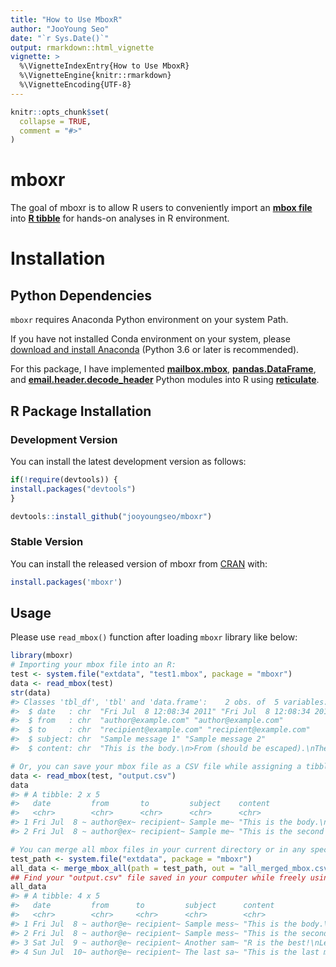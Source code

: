 ```yaml
---
title: "How to Use MboxR"
author: "JooYoung Seo"
date: "`r Sys.Date()`"
output: rmarkdown::html_vignette
vignette: >
  %\VignetteIndexEntry{How to Use MboxR}
  %\VignetteEngine{knitr::rmarkdown}
  %\VignetteEncoding{UTF-8}
---
```


```r
knitr::opts_chunk$set(
  collapse = TRUE,
  comment = "#>"
)
```

# mboxr

The goal of mboxr is to allow R users to conveniently import an [**mbox file**](https://en.wikipedia.org/wiki/Mbox) into [**R tibble**](https://tibble.tidyverse.org/) for hands-on analyses in R environment.

# Installation

## Python Dependencies

`mboxr` requires Anaconda Python environment on your system Path.

If you have not installed Conda environment on your system, please [download and install Anaconda](https://www.anaconda.com/download/) (Python 3.6 or later is recommended).

For this package, I have implemented [**mailbox.mbox**](https://docs.python.org/3/library/mailbox.html), [**pandas.DataFrame**](https://pandas.pydata.org/), and [**email.header.decode_header**](https://docs.python.org/3/library/email.header.html) Python modules into R using [**reticulate**](https://rstudio.github.io/reticulate/).

## R Package Installation

### Development Version

You can install the latest development version as follows:

```r
if(!require(devtools)) {
install.packages("devtools")
}

devtools::install_github("jooyoungseo/mboxr")
```

### Stable Version

You can install the released version of mboxr from [CRAN](https://CRAN.R-project.org) with:

```r
install.packages('mboxr')
```

## Usage

Please use `read_mbox()` function after loading `mboxr` library like below:

```r
library(mboxr)
# Importing your mbox file into an R:
test <- system.file("extdata", "test1.mbox", package = "mboxr")
data <- read_mbox(test)
str(data)
#> Classes 'tbl_df', 'tbl' and 'data.frame':    2 obs. of  5 variables:
#>  $ date   : chr  "Fri Jul  8 12:08:34 2011" "Fri Jul  8 12:08:34 2011"
#>  $ from   : chr  "author@example.com" "author@example.com"
#>  $ to     : chr  "recipient@example.com" "recipient@example.com"
#>  $ subject: chr  "Sample message 1" "Sample message 2"
#>  $ content: chr  "This is the body.\n>From (should be escaped).\nThere are 3 lines.\n" "This is the second body.\n"

# Or, you can save your mbox file as a CSV file while assigning a tibble variable at the same time like below:
data <- read_mbox(test, "output.csv")
data
#> # A tibble: 2 x 5
#>   date         from       to         subject    content                    
#>   <chr>        <chr>      <chr>      <chr>      <chr>                      
#> 1 Fri Jul  8 ~ author@ex~ recipient~ Sample me~ "This is the body.\n>From ~
#> 2 Fri Jul  8 ~ author@ex~ recipient~ Sample me~ "This is the second body.\~

# You can merge all mbox files in your current directory or in any specified path into one tibble and save csv file for the integrated one:
test_path <- system.file("extdata", package = "mboxr")
all_data <- merge_mbox_all(path = test_path, out = "all_merged_mbox.csv")
## Find your "output.csv" file saved in your computer while freely using the imported tibble in your R session!
all_data
#> # A tibble: 4 x 5
#>   date         from      to         subject      content                   
#>   <chr>        <chr>     <chr>      <chr>        <chr>                     
#> 1 Fri Jul  8 ~ author@e~ recipient~ Sample mess~ "This is the body.\n>From~
#> 2 Fri Jul  8 ~ author@e~ recipient~ Sample mess~ "This is the second body.~
#> 3 Sat Jul  9 ~ author@e~ recipient~ Another sam~ "R is the best!\nLet's us~
#> 4 Sun Jul  10~ author@e~ recipient~ The last sa~ "This is the last message
```

